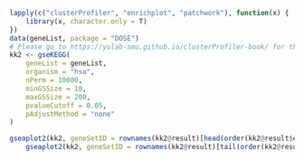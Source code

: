 

```r
lapply(c("clusterProfiler", "enrichplot", "patchwork"), function(x) {
    library(x, character.only = T)
})
data(geneList, package = "DOSE")
# Please go to https://yulab-smu.github.io/clusterProfiler-book/ for the full vignette.
kk2 <- gseKEGG(
    geneList = geneList,
    organism = "hsa",
    nPerm = 10000,
    minGSSize = 10,
    maxGSSize = 200,
    pvalueCutoff = 0.05,
    pAdjustMethod = "none"
)

gseaplot2(kk2, geneSetID = rownames(kk2@result)[head(order(kk2@result$enrichmentScore))]) +
    gseaplot2(kk2, geneSetID = rownames(kk2@result)[tail(order(kk2@result$enrichmentScore))])
```